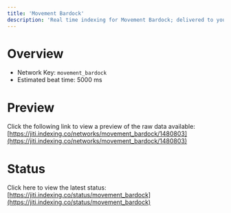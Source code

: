 ```yaml
---
title: 'Movement Bardock'
description: 'Real time indexing for Movement Bardock; delivered to you'
---
```


# Overview
- Network Key: `movement_bardock`
- Estimated beat time: 5000 ms

# Preview
Click the following link to view a preview of the raw data available: [https://jiti.indexing.co/networks/movement_bardock/1480803](https://jiti.indexing.co/networks/movement_bardock/1480803)

# Status
Click here to view the latest status: [https://jiti.indexing.co/status/movement_bardock](https://jiti.indexing.co/status/movement_bardock)
